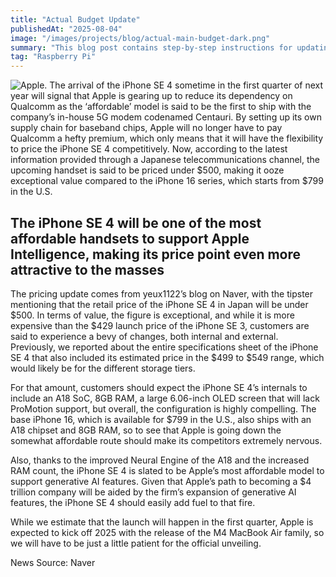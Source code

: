 ```yaml
---
title: "Actual Budget Update"
publishedAt: "2025-08-04"
image: "/images/projects/blog/actual-main-budget-dark.png"
summary: "This blog post contains step-by-step instructions for updating the actual budget on the Raspberry Pi."
tag: "Raspberry Pi"
---
```


![Apple.](/images/projects/blog/actualbudget.png)
The arrival of the iPhone SE 4 sometime in the first quarter of next year will signal that Apple is gearing up to reduce its dependency on Qualcomm as the ‘affordable’ model is said to be the first to ship with the company’s in-house 5G modem codenamed Centauri. By setting up its own supply chain for baseband chips, Apple will no longer have to pay Qualcomm a hefty premium, which only means that it will have the flexibility to price the iPhone SE 4 competitively. Now, according to the latest information provided through a Japanese telecommunications channel, the upcoming handset is said to be priced under $500, making it ooze exceptional value compared to the iPhone 16 series, which starts from $799 in the U.S.

## The iPhone SE 4 will be one of the most affordable handsets to support Apple Intelligence, making its price point even more attractive to the masses

The pricing update comes from yeux1122’s blog on Naver, with the tipster mentioning that the retail price of the iPhone SE 4 in Japan will be under $500. In terms of value, the figure is exceptional, and while it is more expensive than the $429 launch price of the iPhone SE 3, customers are said to experience a bevy of changes, both internal and external. Previously, we reported about the entire specifications sheet of the iPhone SE 4 that also included its estimated price in the $499 to $549 range, which would likely be for the different storage tiers.

For that amount, customers should expect the iPhone SE 4’s internals to include an A18 SoC, 8GB RAM, a large 6.06-inch OLED screen that will lack ProMotion support, but overall, the configuration is highly compelling. The base iPhone 16, which is available for $799 in the U.S., also ships with an A18 chipset and 8GB RAM, so to see that Apple is going down the somewhat affordable route should make its competitors extremely nervous.

Also, thanks to the improved Neural Engine of the A18 and the increased RAM count, the iPhone SE 4 is slated to be Apple’s most affordable model to support generative AI features. Given that Apple’s path to becoming a $4 trillion company will be aided by the firm’s expansion of generative AI features, the iPhone SE 4 should easily add fuel to that fire.

While we estimate that the launch will happen in the first quarter, Apple is expected to kick off 2025 with the release of the M4 MacBook Air family, so we will have to be just a little patient for the official unveiling.

News Source: Naver
